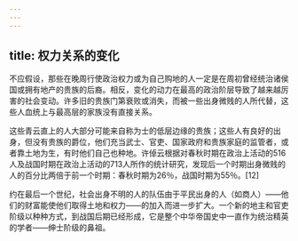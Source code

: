 ```yaml
---
---
---
```

title: 权力关系的变化
---



不应假设，那些在晚周行使政治权力或为自己购地的人一定是在周初曾经统治诸侯国或拥有地产的贵族的后裔。相反，变化的动力在最高的政治阶层导致了越来越厉害的社会变动。许多旧的贵族门第衰败或消失，而被一些出身微贱的人所代替，这些人血统上与最高层的家族没有直接关系。

这些青云直上的人大部分可能来自称为士的低层边缘的贵族；这些人有良好的出身，但没有贵族的爵位，他们充当武士、官吏、国家政府和贵族家庭的监管者，或者靠土地为生，有时他们自己也种地。许倬云根据对春秋时期在政治上活动的516人及战国时期在政治上活动的713人所作的统计研究，发现后一个时期出身微贱的人的百分比两倍于前一个时期：春秋时期为26％，战国时期为55％。[12]

约在最后一个世纪，社会出身不明的人的队伍由于平民出身的人（如商人）——他们的财富能使他们取得土地和权力——的加入而进一步扩大。一个新的地主和官吏阶级以种种方式，到战国后期已经形成，它是整个中华帝国史中一直作为统治精英的学者——绅士阶级的鼻祖。